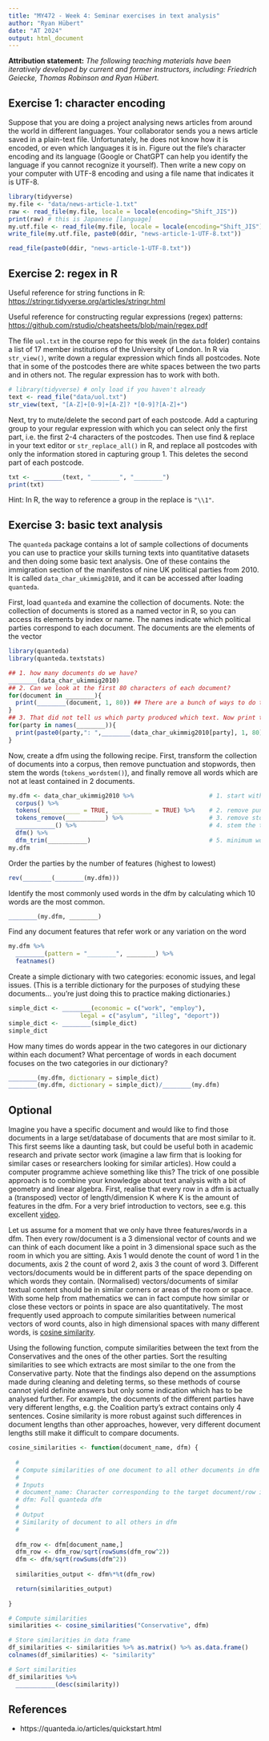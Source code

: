 ```yaml
---
title: "MY472 - Week 4: Seminar exercises in text analysis"
author: "Ryan Hübert"
date: "AT 2024"
output: html_document
---
```


**Attribution statement:** _The following teaching materials have been iteratively developed by current and former instructors, including: Friedrich Geiecke, Thomas Robinson and Ryan Hübert._

## Exercise 1: character encoding

Suppose that you are doing a project analysing news articles from around the world in different languages. Your collaborator sends you a news article saved in a plain-text file. Unfortunately, he does not know how it is encoded, or even which languages it is in. Figure out the file's character encoding and its language (Google or ChatGPT can help you identify the language if you cannot recognize it yourself). Then write a new copy on your computer with UTF-8 encoding and using a file name that indicates it is UTF-8.

```r
library(tidyverse)
my.file <- "data/news-article-1.txt"
raw <- read_file(my.file, locale = locale(encoding="Shift_JIS"))
print(raw) # this is Japanese [language]
my.utf.file <- read_file(my.file, locale = locale(encoding="Shift_JIS"))
write_file(my.utf.file, paste0(ddir, "news-article-1-UTF-8.txt"))
```

```r
read_file(paste0(ddir, "news-article-1-UTF-8.txt"))
```
## Exercise 2: regex in R

Useful reference for string functions in R: <https://stringr.tidyverse.org/articles/stringr.html>

Useful reference for constructing regular expressions (regex) patterns: <https://github.com/rstudio/cheatsheets/blob/main/regex.pdf>


The file `uol.txt` in the course repo for this week (in the `data` folder) contains a list of 17 member institutions of the University of London. In R via `str_view()`, write down a regular expression which finds all postcodes. Note that in some of the postcodes there are white spaces between the two parts and in others not. The regular expression has to work with both.

```r
# library(tidyverse) # only load if you haven't already
text <- read_file("data/uol.txt")
str_view(text, "[A-Z]+[0-9]+[A-Z]? *[0-9]?[A-Z]+") 
```

Next, try to mute/delete the second part of each postcode. Add a capturing group to your regular expression with which you can select only the first part, i.e. the first 2-4 characters of the postcodes. Then use find & replace in your text editor or `str_replace_all()` in R, and replace all postcodes with only the information stored in capturing group 1. This deletes the second part of each postcode.

```r
txt <- ________(text, "________", "________")
print(txt)
```

Hint: In R, the way to reference a group in the replace is `"\\1"`.

## Exercise 3: basic text analysis

The `quanteda` package contains a lot of sample collections of documents you can use to practice your skills turning texts into quantitative datasets and then doing some basic text analysis. One of these contains the immigration section of the manifestos of nine UK political parties from 2010. It is called `data_char_ukimmig2010`, and it can be accessed after loading `quanteda`.

First, load `quanteda` and examine the collection of documents. Note: the collection of documents is stored as a named vector in R, so you can access its elements by index or name. The names indicate which political parties correspond to each document. The documents are the elements of the vector

```r
library(quanteda)
library(quanteda.textstats)

## 1. how many documents do we have?
________(data_char_ukimmig2010)
## 2. Can we look at the first 80 characters of each document?
for(document in ________){
  print(________(document, 1, 80)) ## There are a bunch of ways to do this!
}
## 3. That did not tell us which party produced which text. Now print the party names before the first 80 characters:
for(party in names(________)){
  print(paste0(party,": ",________(data_char_ukimmig2010[party], 1, 80))) ## There are a bunch of ways to do this!
}
```

Now, create a dfm using the following recipe. First, transform the collection of documents into a corpus, then remove punctuation and stopwords, then stem the words (`tokens_wordstem()`), and finally remove all words which are not at least contained in 2 documents. 

```r
my.dfm <- data_char_ukimmig2010 %>%                     # 1. start with the data
  corpus() %>%                                          
  tokens(___________ = TRUE, ___________ = TRUE) %>%    # 2. remove punctuation and numbers
  tokens_remove(___________) %>%                        # 3. remove stopwords (English)
  ___________() %>%                                     # 4. stem the tokens
  dfm() %>%
  dfm_trim(___________)                                 # 5. minimum word frequency = 2
my.dfm
```

Order the parties by the number of features (highest to lowest)

```r
rev(________(________(my.dfm)))
```

Identify the most commonly used words in the dfm by calculating which 10 words are the most common.

```r
________(my.dfm, ________)
```

Find any document features that refer work or any variation on the word 

```r
my.dfm %>% 
  ________(pattern = "________", ________) %>% 
  featnames()
```

Create a simple dictionary with two categories: economic issues, and legal issues. (This is a terrible dictionary for the purposes of studying these documents... you're just doing this to practice making dictionaries.)

```r
simple_dict <- ________(economic = c("work", "employ"), 
                    legal = c("asylum", "illeg", "deport"))
simple_dict <- ________(simple_dict)
simple_dict
```

How many times do words appear in the two categores in our dictionary within each document? What percentage of words in each document focuses on the two categories in our dictionary?

```r
________(my.dfm, dictionary = simple_dict) 
________(my.dfm, dictionary = simple_dict)/________(my.dfm)
```

## Optional

Imagine you have a specific document and would like to find those documents in a large set/database of documents that are most similar to it. This first seems like a daunting task, but could be useful both in academic research and private sector work (imagine a law firm that is looking for similar cases or researchers looking for similar articles). How could a computer programme achieve something like this? The trick of one possible approach is to combine your knowledge about text analysis with a bit of geometry and linear algebra. First, realise that every row in a dfm is actually a (transposed) vector of length/dimension K where K is the amount of features in the dfm. For a very brief introduction to vectors, see e.g. this excellent [video](https://youtu.be/fNk_zzaMoSs).

Let us assume for a moment that we only have three features/words in a dfm. Then every row/document is a 3 dimensional vector of counts and we can think of each document like a point in 3 dimensional space such as the room in which you are sitting. Axis 1 would denote the count of word 1 in the documents, axis 2 the count of word 2, axis 3 the count of word 3. Different vectors/documents would be in different parts of the space depending on which words they contain. (Normalised) vectors/documents of similar textual content should be in similar corners or areas of the room or space. With some help from mathematics we can in fact compute how similar or close these vectors or points in space are also quantitatively. The most frequently used approach to compute similarities between numerical vectors of word counts, also in high dimensional spaces with many different words, is [cosine similarity](https://en.wikipedia.org/wiki/Cosine_similarity).

Using the following function, compute similarities between the text from the Conservatives and the ones of the other parties. Sort the resulting similarities to see which extracts are most similar to the one from the Conservative party. Note that the findings also depend on the assumptions made during cleaning and deleting terms, so these methods of course cannot yield definite answers but only some indication which has to be analysed further. For example, the documents of the different parties have very different lengths, e.g. the Coalition party's extract contains only 4 sentences. Cosine similarity is more robust against such differences in document lengths than other approaches, however, very different document lengths still make it difficult to compare documents.

```r
cosine_similarities <- function(document_name, dfm) {
  
  #
  # Compute similarities of one document to all other documents in dfm
  #
  # Inputs
  # document_name: Character corresponding to the target document/row in the quanteda dfm
  # dfm: Full quanteda dfm
  #
  # Output
  # Similarity of document to all others in dfm
  #
 
  dfm_row <- dfm[document_name,]
  dfm_row <- dfm_row/sqrt(rowSums(dfm_row^2))
  dfm <- dfm/sqrt(rowSums(dfm^2))
  
  similarities_output <- dfm%*%t(dfm_row)

  return(similarities_output)
  
}
```

```r
# Compute similarities
similarities <- cosine_similarities("Conservative", dfm)

# Store similarities in data frame
df_similarities <- similarities %>% as.matrix() %>% as.data.frame()
colnames(df_similarities) <- "similarity"

# Sort similarities
df_similarities %>%
  ___________(desc(similarity))
```


## References

- https://quanteda.io/articles/quickstart.html